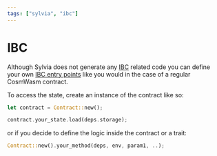 ```yaml
---
tags: ["sylvia", "ibc"]
---
```



# IBC

Although Sylvia does not generate any [IBC](../../ibc) related code you can
define your own [IBC entry points](../../ibc/diy-protocol#Entrypoints) like you
would in the case of a regular CosmWasm contract.

To access the state, create an instance of the contract like so:

```rust
let contract = Contract::new();

contract.your_state.load(deps.storage);
```

or if you decide to define the logic inside the contract or a trait:

```rust
Contract::new().your_method(deps, env, param1, ..);
```
